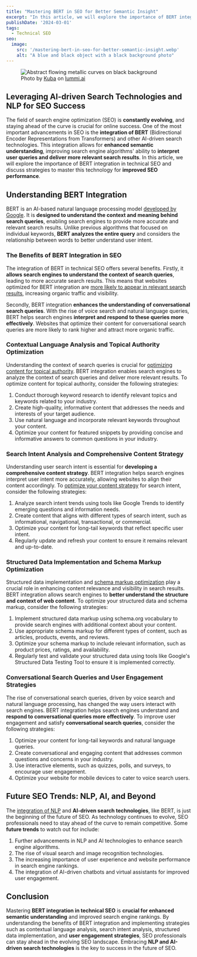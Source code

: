 ```yaml
---
title: "Mastering BERT in SEO for Better Semantic Insight"
excerpt: "In this article, we will explore the importance of BERT integration in technical SEO and discuss strategies to master this technology for improved SEO performance."
publishDate: '2024-03-01'
tags:
  - Technical SEO
seo:
  image:
    src: '/mastering-bert-in-seo-for-better-semantic-insight.webp'
    alt: "A blue and black object with a black background photo"
---
```


<figure>
  <Image 
    id="cover-img" 
    src={coverImage} 
    loading="eager" 
    priority={true}
    alt="Abstract flowing metallic curves on black background" 
  />
  <figcaption>
    Photo by <a href="https://www.lummi.ai/creator/kubadesign">Kuba</a> on <a href="https://www.lummi.ai/">lummi.ai</a>
  </figcaption>
</figure>

## Leveraging AI-driven Search Technologies and NLP for SEO Success

The field of search engine optimization (SEO) is **constantly evolving**, and staying ahead of the curve is crucial for online success. One of the most important advancements in SEO is the **integration of BERT** (Bidirectional Encoder Representations from Transformers) and other AI-driven search technologies. This integration allows for **enhanced semantic understanding**, improving search engine algorithms' ability to **interpret user queries and deliver more relevant search results**. In this article, we will explore the importance of BERT integration in technical SEO and discuss strategies to master this technology for **improved SEO performance**.

## Understanding BERT Integration

BERT is an AI-based natural language processing model [developed by Google](https://blog.research.google/2018/11/open-sourcing-bert-state-of-art-pre.html). It is **designed to understand the context and meaning behind search queries**, enabling search engines to provide more accurate and relevant search results. Unlike previous algorithms that focused on individual keywords, **BERT analyzes the entire query** and considers the relationship between words to better understand user intent.

### The Benefits of BERT Integration in SEO

The integration of BERT in technical SEO offers several benefits. Firstly, it **allows search engines to understand the context of search queries**, leading to more accurate search results. This means that websites optimized for BERT integration are [more likely to appear in relevant search results](https://blog.emb.global/bert-for-semantic-search-results/), increasing organic traffic and visibility.

Secondly, BERT integration **enhances the understanding of conversational search queries**. With the rise of voice search and natural language queries, BERT helps search engines **interpret and respond to these queries more effectively**. Websites that optimize their content for conversational search queries are more likely to rank higher and attract more organic traffic.

### Contextual Language Analysis and Topical Authority Optimization

Understanding the context of search queries is crucial for [optimizing content for topical authority](https://www.serp-secrets.com/blog/optimizing-content-for-google-search-generative-experience/). BERT integration enables search engines to analyze the context of search queries and deliver more relevant results. To optimize content for topical authority, consider the following strategies:

1. Conduct thorough keyword research to identify relevant topics and keywords related to your industry.
2. Create high-quality, informative content that addresses the needs and interests of your target audience.
3. Use natural language and incorporate relevant keywords throughout your content.
4. Optimize your content for featured snippets by providing concise and informative answers to common questions in your industry.

### Search Intent Analysis and Comprehensive Content Strategy

Understanding user search intent is essential for **developing a comprehensive content strategy**. BERT integration helps search engines interpret user intent more accurately, allowing websites to align their content accordingly. To [optimize your content strategy](https://www.serp-secrets.com/blog/how-to-use-lsi-keywords-in-seo/) for search intent, consider the following strategies:

1. Analyze search intent trends using tools like Google Trends to identify emerging questions and information needs.
2. Create content that aligns with different types of search intent, such as informational, navigational, transactional, or commercial.
3. Optimize your content for long-tail keywords that reflect specific user intent.
4. Regularly update and refresh your content to ensure it remains relevant and up-to-date.

### Structured Data Implementation and Schema Markup Optimization

Structured data implementation and [schema markup optimization](https://developers.google.com/search/docs/appearance/structured-data/intro-structured-data) play a crucial role in enhancing content relevance and visibility in search results. BERT integration allows search engines to **better understand the structure and context of web content**. To optimize your structured data and schema markup, consider the following strategies:

1. Implement structured data markup using schema.org vocabulary to provide search engines with additional context about your content.
2. Use appropriate schema markup for different types of content, such as articles, products, events, and reviews.
3. Optimize your schema markup to include relevant information, such as product prices, ratings, and availability.
4. Regularly test and validate your structured data using tools like Google's Structured Data Testing Tool to ensure it is implemented correctly.

### Conversational Search Queries and User Engagement Strategies

The rise of conversational search queries, driven by voice search and natural language processing, has changed the way users interact with search engines. BERT integration helps search engines understand and **respond to conversational queries more effectively**. To improve user engagement and satisfy **conversational search queries**, consider the following strategies:

1. Optimize your content for long-tail keywords and natural language queries.
2. Create conversational and engaging content that addresses common questions and concerns in your industry.
3. Use interactive elements, such as quizzes, polls, and surveys, to encourage user engagement.
4. Optimize your website for mobile devices to cater to voice search users.

## Future SEO Trends: NLP, AI, and Beyond

The [integration of NLP](https://www.serp-secrets.com/blog/the-future-of-seo-if-chatgpt-kills-search-engines/) and **AI-driven search technologies**, like BERT, is just the beginning of the future of SEO. As technology continues to evolve, SEO professionals need to stay ahead of the curve to remain competitive. Some **future trends** to watch out for include:

1. Further advancements in NLP and AI technologies to enhance search engine algorithms.
2. The rise of visual search and image recognition technologies.
3. The increasing importance of user experience and website performance in search engine rankings.
4. The integration of AI-driven chatbots and virtual assistants for improved user engagement.

## Conclusion

Mastering **BERT integration in technical SEO** is **crucial for enhanced semantic understanding** and improved search engine rankings. By understanding the benefits of BERT integration and implementing strategies such as contextual language analysis, search intent analysis, structured data implementation, and **user engagement strategies**, SEO professionals can stay ahead in the evolving SEO landscape. Embracing **NLP and AI-driven search technologies** is the key to success in the future of SEO.
